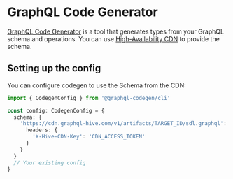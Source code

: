 # GraphQL Code Generator

[GraphQL Code Generator](https://the-guild.dev/graphql/codegen) is a tool that generates types from
your GraphQL schema and operations. You can use
[High-Availability CDN](/docs/features/high-availability-cdn) to provide the schema.

## Setting up the config

You can configure codegen to use the Schema from the CDN:

```ts {4-10} copy=false filename="codegen.ts"
import { CodegenConfig } from '@graphql-codegen/cli'

const config: CodegenConfig = {
  schema: {
    'https://cdn.graphql-hive.com/v1/artifacts/TARGET_ID/sdl.graphql': {
      headers: {
        'X-Hive-CDN-Key': 'CDN_ACCESS_TOKEN'
      }
    }
  }
  // Your existing config
}
```

